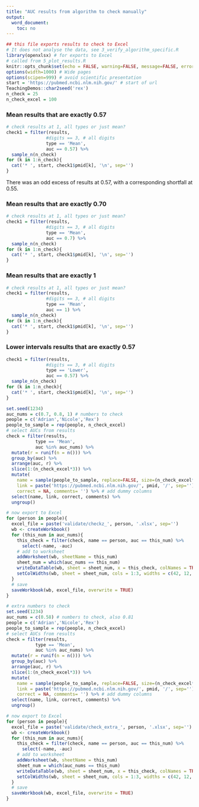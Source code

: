 ```yaml
---
title: "AUC results from algorithm to check manually"
output: 
  word_document:
    toc: no
---
```


```r
## this file exports results to check to Excel
# It does not analyse the data, see 3_verify_algorithm_specific.R
library(openxlsx) # for exports to Excel
# called from 5_plot_results.R
knitr::opts_chunk$set(echo = FALSE, warning=FALSE, message=FALSE, error=FALSE, comment='', dpi=400)
options(width=1000) # Wide pages
options(scipen=999) # avoid scientific presentation
start = 'https://pubmed.ncbi.nlm.nih.gov/' # start of url
TeachingDemos::char2seed('rex')
n_check = 25
n_check_excel = 100
```


### Mean results that are exactly 0.57


```r
# check results at 1, all types or just mean?
check1 = filter(results, 
               #digits == 3, # all digits
               type == 'Mean',
               auc == 0.57) %>%
  sample_n(n_check)
for (k in 1:n_check){
  cat('* ', start, check1$pmid[k], '\n', sep='')
}  
```

There was an odd excess of results at 0.57, with a corresponding shortfall at 0.55.


### Mean results that are exactly 0.70


```r
# check results at 1, all types or just mean?
check1 = filter(results, 
               #digits == 3, # all digits
               type == 'Mean',
               auc == 0.7) %>%
  sample_n(n_check)
for (k in 1:n_check){
  cat('* ', start, check1$pmid[k], '\n', sep='')
}  
```



### Mean results that are exactly 1


```r
# check results at 1, all types or just mean?
check1 = filter(results, 
               #digits == 3, # all digits
               type == 'Mean',
               auc == 1) %>%
  sample_n(n_check)
for (k in 1:n_check){
  cat('* ', start, check1$pmid[k], '\n', sep='')
}  
```

### Lower intervals results that are exactly 0.57

```r
check1 = filter(results, 
               #digits == 3, # all digits
               type == 'Lower',
               auc == 0.57) %>%
  sample_n(n_check)
for (k in 1:n_check){
  cat('* ', start, check1$pmid[k], '\n', sep='')
}  
```

```r
set.seed(1234)
auc_nums = c(0.7, 0.8, 1) # numbers to check
people = c('Adrian','Nicole','Rex')
people_to_sample = rep(people, n_check_excel)
# select AUCs from results
check = filter(results, 
           type == 'Mean',
           auc %in% auc_nums) %>%
  mutate(r = runif(n = n())) %>%
  group_by(auc) %>%
  arrange(auc, r) %>%
  slice(1:(n_check_excel*3)) %>%
  mutate(
    name = sample(people_to_sample, replace=FALSE, size=(n_check_excel*3)),
    link = paste('https://pubmed.ncbi.nlm.nih.gov/', pmid, '/', sep=''), 
    correct = NA, comments= '') %>% # add dummy columns 
  select(name, link, correct, comments) %>%
  ungroup()

# now export to Excel
for (person in people){
  excel_file = paste('validate/checkz_', person, '.xlsx', sep='')
  wb <- createWorkbook()
  for (this_num in auc_nums){
    this_check = filter(check, name == person, auc == this_num) %>%
      select(-name, -auc)
    # add to worksheet
    addWorksheet(wb, sheetName = this_num)
    sheet_num = which(auc_nums == this_num)
    writeDataTable(wb, sheet = sheet_num, x = this_check, colNames = TRUE, rowNames = FALSE)
    setColWidths(wb, sheet = sheet_num, cols = 1:3, widths = c(42, 12, 12))
  }
  # save
  saveWorkbook(wb, excel_file, overwrite = TRUE) 
}
```


```r
# extra numbers to check
set.seed(1234)
auc_nums = c(0.58) # numbers to check, also 0.81
people = c('Adrian','Nicole','Rex')
people_to_sample = rep(people, n_check_excel)
# select AUCs from results
check = filter(results, 
           type == 'Mean',
           auc %in% auc_nums) %>%
  mutate(r = runif(n = n())) %>%
  group_by(auc) %>%
  arrange(auc, r) %>%
  slice(1:(n_check_excel*3)) %>%
  mutate(
    name = sample(people_to_sample, replace=FALSE, size=(n_check_excel*3)),
    link = paste('https://pubmed.ncbi.nlm.nih.gov/', pmid, '/', sep=''), 
    correct = NA, comments= '') %>% # add dummy columns 
  select(name, link, correct, comments) %>%
  ungroup()

# now export to Excel
for (person in people){
  excel_file = paste('validate/check_extra_', person, '.xlsx', sep='')
  wb <- createWorkbook()
  for (this_num in auc_nums){
    this_check = filter(check, name == person, auc == this_num) %>%
      select(-name, -auc)
    # add to worksheet
    addWorksheet(wb, sheetName = this_num)
    sheet_num = which(auc_nums == this_num)
    writeDataTable(wb, sheet = sheet_num, x = this_check, colNames = TRUE, rowNames = FALSE)
    setColWidths(wb, sheet = sheet_num, cols = 1:3, widths = c(42, 12, 12))
  }
  # save
  saveWorkbook(wb, excel_file, overwrite = TRUE) 
}
```
